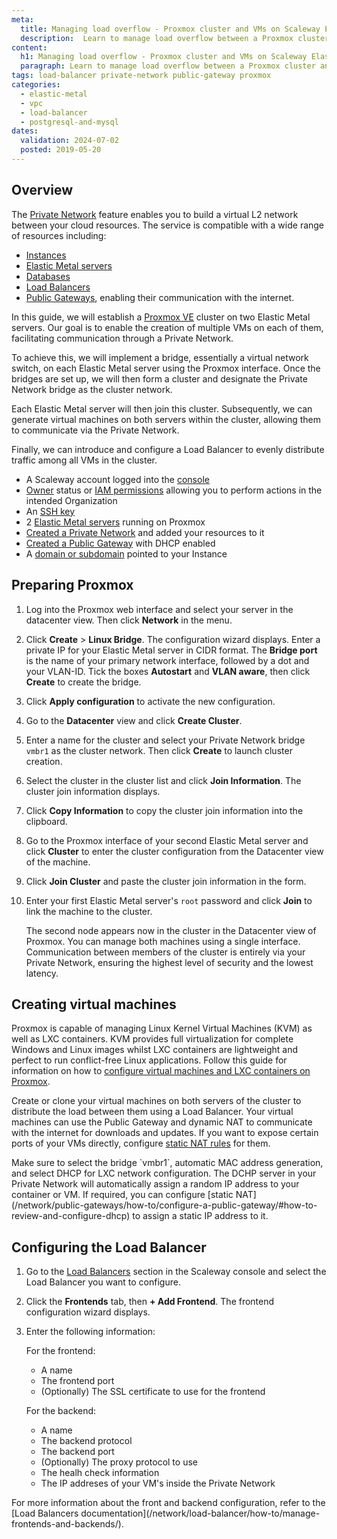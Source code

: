 ```yaml
---
meta:
  title: Managing load overflow - Proxmox cluster and VMs on Scaleway Elastic Metal
  description:  Learn to manage load overflow between a Proxmox cluster and VMs on an Elastic Metal Server via Scaleway Private Networks. Step-by-step tutorial.
content:
  h1: Managing load overflow - Proxmox cluster and VMs on Scaleway Elastic Metal
  paragraph: Learn to manage load overflow between a Proxmox cluster and VMs on an Elastic Metal Server via Scaleway Private Networks. Step-by-step tutorial.
tags: load-balancer private-network public-gateway proxmox
categories:
  - elastic-metal
  - vpc
  - load-balancer
  - postgresql-and-mysql
dates:
  validation: 2024-07-02
  posted: 2019-05-20
---
```


## Overview

The [Private Network](/network/vpc/concepts/#private-networks/) feature enables you to build a virtual L2 network between your cloud resources. The service is compatible with a wide range of resources including:
* [Instances](/compute/instances/quickstart/)
* [Elastic Metal servers](/bare-metal/elastic-metal/quickstart/)
* [Databases](/managed-databases/postgresql-and-mysql/quickstart/)
* [Load Balancers](/network/load-balancer/quickstart/)
* [Public Gateways](/network/public-gateways/concepts/#public-gateway), enabling their communication with the internet.

In this guide, we will establish a [Proxmox VE](https://www.proxmox.com/en/proxmox-ve) cluster on two Elastic Metal servers. Our goal is to enable the creation of multiple VMs on each of them, facilitating communication through a Private Network.

To achieve this, we will implement a bridge, essentially a virtual network switch, on each Elastic Metal server using the Proxmox interface. Once the bridges are set up, we will then form a cluster and designate the Private Network bridge as the cluster network.

Each Elastic Metal server will then join this cluster. Subsequently, we can generate virtual machines on both servers within the cluster, allowing them to communicate via the Private Network.

Finally, we can introduce and configure a Load Balancer to evenly distribute traffic among all VMs in the cluster.

<Macro id="requirements" />

- A Scaleway account logged into the [console](https://console.scaleway.com)
- [Owner](/identity-and-access-management/iam/concepts/#owner) status or [IAM permissions](/identity-and-access-management/iam/concepts/#permission) allowing you to perform actions in the intended Organization
- An [SSH key](/identity-and-access-management/organizations-and-projects/how-to/create-ssh-key/)
- 2 [Elastic Metal servers](/compute/instances/how-to/create-an-instance) running on Proxmox
- [Created a Private Network](/network/vpc/how-to/create-private-network/) and added your resources to it
- [Created a Public Gateway](/network/public-gateways/how-to/create-a-public-gateway/) with DHCP enabled
- A [domain or subdomain](/network/domains-and-dns/quickstart/) pointed to your Instance

## Preparing Proxmox

1. Log into the Proxmox web interface and select your server in the datacenter view. Then click **Network** in the menu.
2. Click **Create** > **Linux Bridge**. The configuration wizard displays. Enter a private IP for your Elastic Metal server in CIDR format. The **Bridge port** is the name of your primary network interface, followed by a dot and your VLAN-ID. Tick the boxes **Autostart** and **VLAN aware**, then click **Create** to create the bridge.
    <Lightbox src="scaleway-px-create-linux-bridge.webp" alt="" />
3. Click **Apply configuration** to activate the new configuration.
4. Go to the **Datacenter** view and click **Create Cluster**.
5. Enter a name for the cluster and select your Private Network bridge `vmbr1` as the cluster network. Then click **Create** to launch cluster creation.
6. Select the cluster in the cluster list and click **Join Information**. The cluster join information displays.
7. Click **Copy Information** to copy the cluster join information into the clipboard.
8. Go to the Proxmox interface of your second Elastic Metal server and click **Cluster** to enter the cluster configuration from the Datacenter view of the machine.
9. Click **Join Cluster** and paste the cluster join information in the form.
10. Enter your first Elastic Metal server's `root` password and click **Join** to link the machine to the cluster.

    The second node appears now in the cluster in the Datacenter view of Proxmox. You can manage both machines using a single interface. Communication between members of the cluster is entirely via your Private Network, ensuring the highest level of security and the lowest latency.

## Creating virtual machines

Proxmox is capable of managing Linux Kernel Virtual Machines (KVM) as well as LXC containers. KVM provides full virtualization for complete Windows and Linux images whilst LXC containers are lightweight and perfect to run conflict-free Linux applications.
Follow this guide for information on how to [configure virtual machines and LXC containers on Proxmox](/tutorials/configure-failover-proxmox/).

Create or clone your virtual machines on both servers of the cluster to distribute the load between them using a Load Balancer. Your virtual machines can use the Public Gateway and dynamic NAT to communicate with the internet for downloads and updates. If you want to expose certain ports of your VMs directly, configure [static NAT rules](/network/public-gateways/how-to/configure-a-public-gateway/#how-to-review-and-configure-nat) for them.

<Message type="tip">
  Make sure to select the bridge `vmbr1`, automatic MAC address generation, and select DHCP for LXC network configuration.
  <Lightbox src="scaleway-px-create-vm.webp" alt="" />
  The DCHP server in your Private Network will automatically assign a random IP address to your container or VM. If required, you can configure [static NAT](/network/public-gateways/how-to/configure-a-public-gateway/#how-to-review-and-configure-dhcp) to assign a static IP address to it.
</Message>

## Configuring the Load Balancer

1. Go to the [Load Balancers](https://console.scaleway.com/load-balancer/lbs/) section in the Scaleway console and select the Load Balancer you want to configure.
2. Click the **Frontends** tab, then **+ Add Frontend**. The frontend configuration wizard displays.
3. Enter the following information:
    <Lightbox src="scaleway-px-create-frontend.webp" alt="" />

    For the frontend:
    * A name
    * The frontend port
    * (Optionally) The SSL certificate to use for the frontend

    For the backend:
    * A name
    * The backend protocol
    * The backend port
    * (Optionally) The proxy protocol to use
    * The healh check information
    * The IP addreses of your VM's inside the Private Network

<Message type="tip">
  For more information about the front and backend configuration, refer to the [Load Balancers documentation](/network/load-balancer/how-to/manage-frontends-and-backends/).
</Message>